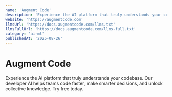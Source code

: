 ```yaml
---
name: 'Augment Code'
description: 'Experience the AI platform that truly understands your codebase. Our developer AI helps teams code faster, make smarter decisions, and unlock collective knowledge. Try free today.'
website: 'https://augmentcode.com'
llmsUrl: 'https://docs.augmentcode.com/llms.txt'
llmsFullUrl: 'https://docs.augmentcode.com/llms-full.txt'
category: 'ai-ml'
publishedAt: '2025-08-26'
---
```


# Augment Code

Experience the AI platform that truly understands your codebase. Our developer AI helps teams code faster, make smarter decisions, and unlock collective knowledge. Try free today.
